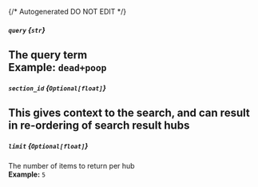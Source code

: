 {/* Autogenerated DO NOT EDIT  */}
##### `query` *{`str`}*
The query term
<br/>
**Example:** `dead+poop`
---
##### `section_id` *{`Optional[float]`}*
This gives context to the search, and can result in re\-ordering of search result hubs
---
##### `limit` *{`Optional[float]`}*
The number of items to return per hub
<br/>
**Example:** `5`

